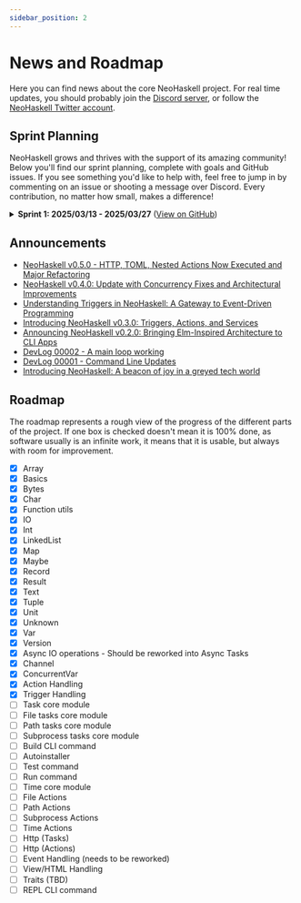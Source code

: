 ```yaml
---
sidebar_position: 2
---
```


# News and Roadmap

Here you can find news about the core NeoHaskell project. For real time updates, you should probably join the [Discord server](https://discord.com/invite/wDj3UYzec8), or follow the [NeoHaskell Twitter account](https://x.com/neohaskell).

## Sprint Planning

NeoHaskell grows and thrives with the support of its amazing community! Below you'll find our sprint planning, complete with goals and GitHub issues. If you see something you'd like to help with, feel free to jump in by commenting on an issue or shooting a message over Discord. Every contribution, no matter how small, makes a difference!

<details>
  <summary><strong>Sprint 1: 2025/03/13 - 2025/03/27</strong> (<a href="https://github.com/orgs/neohaskell/projects/4/views/1">View on GitHub</a>)</summary>

  **Goals:**
  - [ ] Have an MVP of the `neo` CLI tool working

  **GitHub Issues:**
  - [ ] [Issue #68](https://github.com/neohaskell/neohaskell/issues/68) — Print always a message about reporting issue on command failure
  - [ ] [Issue #126](https://github.com/neohaskell/neohaskell/issues/126) — Move forEach from Array to Task to Avoid Cyclic Dependency
  - [ ] [Issue #70](https://github.com/neohaskell/neohaskell/issues/70) — All Neo (sub)commands should have a help command that explains how to use it properly
  - [ ] [Issue #133](https://github.com/neohaskell/neohaskell/issues/133) — Initialize projects with neo init
  - [x] [Issue #109](https://github.com/neohaskell/neohaskell/issues/109) — CLI Command that allows running the project
  - [ ] [Issue #138](https://github.com/neohaskell/neohaskell/issues/138) — Research how to provide a REPL using the Nix environment, rather than cabal
  - [ ] [Issue #114](https://github.com/neohaskell/neohaskell/issues/114) — 'neo' is not available yet
  - [ ] [Issue #134](https://github.com/neohaskell/neohaskell/issues/134) — Create the installation script for the website

</details>


## Announcements

- [NeoHaskell v0.5.0 - HTTP, TOML, Nested Actions Now Executed and Major Refactoring](https://dev.to/neohaskell/neohaskell-v050-http-toml-nested-actions-now-executed-and-major-refactoring-4cb6)
- [NeoHaskell v0.4.0: Update with Concurrency Fixes and Architectural Improvements](https://dev.to/neohaskell/neohaskell-v040-update-with-concurrency-fixes-and-architectural-improvements-267b)
- [Understanding Triggers in NeoHaskell: A Gateway to Event-Driven Programming](https://dev.to/neohaskell/understanding-triggers-in-neohaskell-a-gateway-to-event-driven-programming-49nb)
- [Introducing NeoHaskell v0.3.0: Triggers, Actions, and Services](https://dev.to/neohaskell/introducing-neohaskell-v030-triggers-actions-and-services-2ae)
- [Announcing NeoHaskell v0.2.0: Bringing Elm-Inspired Architecture to CLI Apps](https://dev.to/neohaskell/announcing-neohaskell-v020-bringing-elm-inspired-architecture-to-cli-apps-54db)
- [DevLog 00002 - A main loop working](https://dev.to/neohaskell/devlog-00002-a-main-loop-working-31kj)
- [DevLog 00001 - Command Line Updates](https://dev.to/neohaskell/devlog-00001-command-line-updates-24f3)
- [Introducing NeoHaskell: A beacon of joy in a greyed tech world
](https://dev.to/neohaskell/introducing-neohaskell-a-beacon-of-joy-in-a-greyed-tech-world-4f9b)

## Roadmap

The roadmap represents a rough view of the progress of the different
parts of the project. If one box is checked doesn't mean it is 100%
done, as software usually is an infinite work, it means that it is
usable, but always with room for improvement.

- [x] Array
- [x] Basics
- [x] Bytes
- [x] Char
- [x] Function utils
- [x] IO
- [x] Int
- [x] LinkedList
- [x] Map
- [x] Maybe
- [x] Record
- [x] Result
- [x] Text
- [x] Tuple
- [x] Unit
- [x] Unknown
- [x] Var
- [x] Version
- [x] Async IO operations - Should be reworked into Async Tasks
- [x] Channel
- [x] ConcurrentVar
- [x] Action Handling
- [x] Trigger Handling
- [ ] Task core module
- [ ] File tasks core module
- [ ] Path tasks core module
- [ ] Subprocess tasks core module
- [ ] Build CLI command
- [ ] Autoinstaller
- [ ] Test command
- [ ] Run command
- [ ] Time core module
- [ ] File Actions
- [ ] Path Actions
- [ ] Subprocess Actions
- [ ] Time Actions
- [ ] Http (Tasks)
- [ ] Http (Actions)
- [ ] Event Handling (needs to be reworked)
- [ ] View/HTML Handling
- [ ] Traits (TBD)
- [ ] REPL CLI command
